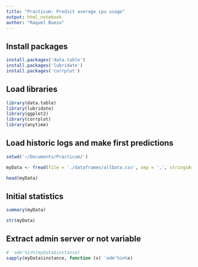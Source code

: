 ```yaml
---
title: "Practicum: Predict average cpu usage"
output: html_notebook
author: "Raquel Buezo"
---
```


## Install packages
```r
install.packages('data.table')
install.packages('lubridate')
install.packages('corrplot')
```

## Load libraries
```r
library(data.table)
library(lubridate)
library(ggplot2)
library(corrplot)
library(anytime)
```

## Load historic logs and make first predictions
```r
setwd('~/Documents/Practicum/')

myData <- fread(file = './dataframes/allData.csv', sep = ',', stringsAsFactors = TRUE, header = TRUE)

head(myData)
```
## Initial statistics
```r
summary(myData)
```

```r
str(myData)
```
## Extract admin server or not variable
```r
# 'adm'%in%(myData$instance)
sapply(myData$instance, function (x) 'adm'%in%x)
```


